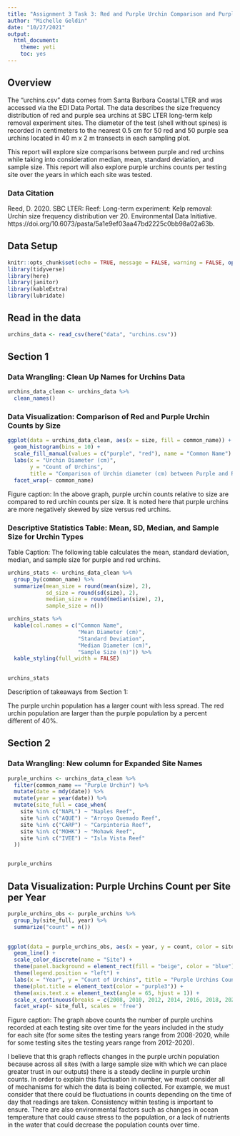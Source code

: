 ```yaml
---
title: "Assignment 3 Task 3: Red and Purple Urchin Comparison and Purple Urchin Comparison per Counts per Site per Year. Michelle Geldin"
author: "Michelle Geldin"
date: "10/27/2021"
output:  
  html_document: 
    theme: yeti
    toc: yes
---
```

## Overview

The "urchins.csv" data comes from Santa Barbara Coastal LTER and was accessed via the EDI Data Portal. The data describes the size frequency distribution of red and purple sea urchins at SBC LTER long-term kelp removal experiment sites. The diameter of the test (shell without spines) is recorded in centimeters to the nearest 0.5 cm for 50 red and 50 purple sea urchins located in 40 m x 2 m transects in each sampling plot.

This report will explore size comparisons between purple and red urchins while taking into consideration median, mean, standard deviation, and sample size. This report will also explore purple urchins counts per testing site over the years in which each site was tested.

### Data Citation

Reed, D. 2020. SBC LTER: Reef: Long-term experiment: Kelp removal: Urchin size frequency distribution ver 20. Environmental Data Initiative. https://doi.org/10.6073/pasta/5a1e9ef03aa47bd2225c0bb98a02a63b.

## Data Setup

```r
knitr::opts_chunk$set(echo = TRUE, message = FALSE, warning = FALSE, options(digits = 2))
library(tidyverse)
library(here)
library(janitor)
library(kableExtra)
library(lubridate)
```

## Read in the data

```r
urchins_data <- read_csv(here("data", "urchins.csv"))
```

## Section 1

### Data Wrangling: Clean Up Names for Urchins Data

```r
urchins_data_clean <- urchins_data %>%
  clean_names()
```

### Data Visualization: Comparison of Red and Purple Urchin Counts by Size

```r
ggplot(data = urchins_data_clean, aes(x = size, fill = common_name)) +
  geom_histogram(bins = 10) +
  scale_fill_manual(values = c("purple", "red"), name = "Common Name") +
  labs(x = "Urchin Diameter (cm)",
       y = "Count of Urchins",
       title = "Comparison of Urchin diameter (cm) between Purple and Red Urchins") +
  facet_wrap(~ common_name)
```

Figure caption: In the above graph, purple urchin counts relative to size are compared to red urchin counts per size. It is noted here that purple urchins are more negatively skewed by size versus red urchins.


### Descriptive Statistics Table: Mean, SD, Median, and Sample Size for Urchin Types

Table Caption: The following table calculates the mean, standard deviation, median, and sample size for purple and red urchins. 

```r
urchins_stats <- urchins_data_clean %>%
  group_by(common_name) %>%
  summarize(mean_size = round(mean(size), 2),
            sd_size = round(sd(size), 2),
            median_size = round(median(size), 2),
            sample_size = n())

urchins_stats %>%
  kable(col.names = c("Common Name",
                      "Mean Diameter (cm)",
                      "Standard Deviation",
                      "Median Diameter (cm)",
                      "Sample Size (n)")) %>%
  kable_styling(full_width = FALSE)
  

urchins_stats
```

Description of takeaways from Section 1:

The purple urchin population has a larger count with less spread. The red urchin population are larger than the purple population by a percent different of 40%.


## Section 2

### Data Wrangling: New column for Expanded Site Names

```r
purple_urchins <- urchins_data_clean %>%
  filter(common_name == "Purple Urchin") %>%
  mutate(date = mdy(date)) %>%
  mutate(year = year(date)) %>%
  mutate(site_full = case_when(
    site %in% c("NAPL") ~ "Naples Reef",
    site %in% c("AQUE") ~ "Arroyo Quemado Reef",
    site %in% c("CARP") ~ "Carpinteria Reef",
    site %in% c("MOHK") ~ "Mohawk Reef",
    site %in% c("IVEE") ~ "Isla Vista Reef"
  ))


purple_urchins

```

## Data Visualization: Purple Urchins Count per Site per Year

```r
purple_urchins_obs <- purple_urchins %>%
  group_by(site_full, year) %>%
  summarize("count" = n()) 
  
```


```r
ggplot(data = purple_urchins_obs, aes(x = year, y = count, color = site_full)) +
  geom_line() +
  scale_color_discrete(name = "Site") +
  theme(panel.background = element_rect(fill = "beige", color = "blue")) +
  theme(legend.position = "left") +
  labs(x = "Year", y = "Count of Urchins", title = "Purple Urchins Count per Site per Year") +
  theme(plot.title = element_text(color = "purple3")) +
  theme(axis.text.x = element_text(angle = 65, hjust = 1)) +
  scale_x_continuous(breaks = c(2008, 2010, 2012, 2014, 2016, 2018, 2020)) +
  facet_wrap(~ site_full, scales = 'free')
```

Figure caption: The graph above counts the number of purple urchins recorded at each testing site over time for the years included in the study for each site (for some sites the testing years range from 2008-2020, while for some testing sites the testing years range from 2012-2020).

I believe that this graph reflects changes in the purple urchin population because across all sites (with a large sample size with which we can place greater trust in our outputs) there is a steady decline in purple urchin counts. In order to explain this fluctuation in number, we must consider all of mechanisms for which the data is being collected. For example, we must consider that there could be fluctuations in counts depending on the time of day that readings are taken. Consistency within testing is important to ensure. There are also environmental factors such as changes in ocean temperature that could cause stress to the population, or a lack of nutrients in the water that could decrease the population counts over time. 
